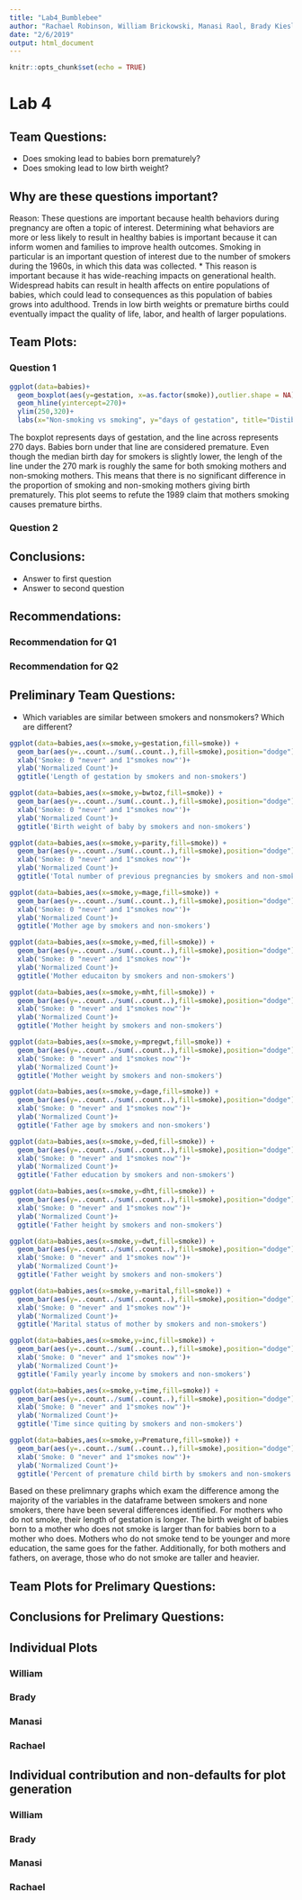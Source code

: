 ```yaml
---
title: "Lab4_Bumblebee"
author: "Rachael Robinson, William Brickowski, Manasi Raol, Brady Kiesling"
date: "2/6/2019"
output: html_document
---
```


```r
knitr::opts_chunk$set(echo = TRUE)
```

# Lab 4

## Team Questions:
  * Does smoking lead to babies born prematurely?
  * Does smoking lead to low birth weight? 

## Why are these questions important?
Reason: These questions are important because health behaviors during pregnancy are often a topic of interest. Determining what behaviors are more or less likely to result in healthy babies is important because it can inform women and families to improve health outcomes. Smoking in particular is an important question of interest due to the number of smokers during the 1960s, in which this data was collected.
  * This reason is important because it has wide-reaching impacts on generational health. Widespread habits can result in health affects on entire populations of babies, which could lead to consequences as this population of babies grows into adulthood. Trends in low birth weights or premature births could eventually impact the quality of life, labor, and health of larger populations.

## Team Plots:


### Question 1
```r
ggplot(data=babies)+
  geom_boxplot(aes(y=gestation, x=as.factor(smoke)),outlier.shape = NA)+
  geom_hline(yintercept=270)+
  ylim(250,320)+
  labs(x="Non-smoking vs smoking", y="days of gestation", title="Distibution of gestation days")
```  
The boxplot represents days of gestation, and the line across represents 270 days. Babies born under that line are considered premature. Even though the median birth day for smokers is slightly lower, the lengh of the line under the 270 mark is roughly the same for both smoking mothers and non-smoking mothers. This means that there is no significant difference in the proportion of smoking and non-smoking mothers giving birth prematurely. This plot seems to refute the 1989 claim that mothers smoking causes premature births.
  

### Question 2

## Conclusions:
  * Answer to first question
  * Answer to second question
  
## Recommendations:

### Recommendation for Q1

### Recommendation for Q2

## Preliminary Team Questions:
  * Which variables are similar between smokers and nonsmokers? Which are different?
  
```r
ggplot(data=babies,aes(x=smoke,y=gestation,fill=smoke)) +
  geom_bar(aes(y=..count../sum(..count..),fill=smoke),position="dodge")+
  xlab('Smoke: 0 "never" and 1"smokes now"')+
  ylab('Normalized Count')+
  ggtitle('Length of gestation by smokers and non-smokers')

ggplot(data=babies,aes(x=smoke,y=bwtoz,fill=smoke)) +
  geom_bar(aes(y=..count../sum(..count..),fill=smoke),position="dodge")+
  xlab('Smoke: 0 "never" and 1"smokes now"')+
  ylab('Normalized Count')+
  ggtitle('Birth weight of baby by smokers and non-smokers')

ggplot(data=babies,aes(x=smoke,y=parity,fill=smoke)) +
  geom_bar(aes(y=..count../sum(..count..),fill=smoke),position="dodge")+
  xlab('Smoke: 0 "never" and 1"smokes now"')+
  ylab('Normalized Count')+
  ggtitle('Total number of previous pregnancies by smokers and non-smokers')

ggplot(data=babies,aes(x=smoke,y=mage,fill=smoke)) +
  geom_bar(aes(y=..count../sum(..count..),fill=smoke),position="dodge")+
  xlab('Smoke: 0 "never" and 1"smokes now"')+
  ylab('Normalized Count')+
  ggtitle('Mother age by smokers and non-smokers')

ggplot(data=babies,aes(x=smoke,y=med,fill=smoke)) +
  geom_bar(aes(y=..count../sum(..count..),fill=smoke),position="dodge")+
  xlab('Smoke: 0 "never" and 1"smokes now"')+
  ylab('Normalized Count')+
  ggtitle('Mother educaiton by smokers and non-smokers')

ggplot(data=babies,aes(x=smoke,y=mht,fill=smoke)) +
  geom_bar(aes(y=..count../sum(..count..),fill=smoke),position="dodge")+
  xlab('Smoke: 0 "never" and 1"smokes now"')+
  ylab('Normalized Count')+
  ggtitle('Mother height by smokers and non-smokers')

ggplot(data=babies,aes(x=smoke,y=mpregwt,fill=smoke)) +
  geom_bar(aes(y=..count../sum(..count..),fill=smoke),position="dodge")+
  xlab('Smoke: 0 "never" and 1"smokes now"')+
  ylab('Normalized Count')+
  ggtitle('Mother weight by smokers and non-smokers')

ggplot(data=babies,aes(x=smoke,y=dage,fill=smoke)) +
  geom_bar(aes(y=..count../sum(..count..),fill=smoke),position="dodge")+
  xlab('Smoke: 0 "never" and 1"smokes now"')+
  ylab('Normalized Count')+
  ggtitle('Father age by smokers and non-smokers')

ggplot(data=babies,aes(x=smoke,y=ded,fill=smoke)) +
  geom_bar(aes(y=..count../sum(..count..),fill=smoke),position="dodge")+
  xlab('Smoke: 0 "never" and 1"smokes now"')+
  ylab('Normalized Count')+
  ggtitle('Father education by smokers and non-smokers')

ggplot(data=babies,aes(x=smoke,y=dht,fill=smoke)) +
  geom_bar(aes(y=..count../sum(..count..),fill=smoke),position="dodge")+
  xlab('Smoke: 0 "never" and 1"smokes now"')+
  ylab('Normalized Count')+
  ggtitle('Father height by smokers and non-smokers')

ggplot(data=babies,aes(x=smoke,y=dwt,fill=smoke)) +
  geom_bar(aes(y=..count../sum(..count..),fill=smoke),position="dodge")+
  xlab('Smoke: 0 "never" and 1"smokes now"')+
  ylab('Normalized Count')+
  ggtitle('Father weight by smokers and non-smokers')

ggplot(data=babies,aes(x=smoke,y=marital,fill=smoke)) +
  geom_bar(aes(y=..count../sum(..count..),fill=smoke),position="dodge")+
  xlab('Smoke: 0 "never" and 1"smokes now"')+
  ylab('Normalized Count')+
  ggtitle('Marital status of mother by smokers and non-smokers')

ggplot(data=babies,aes(x=smoke,y=inc,fill=smoke)) +
  geom_bar(aes(y=..count../sum(..count..),fill=smoke),position="dodge")+
  xlab('Smoke: 0 "never" and 1"smokes now"')+
  ylab('Normalized Count')+
  ggtitle('Family yearly income by smokers and non-smokers')

ggplot(data=babies,aes(x=smoke,y=time,fill=smoke)) +
  geom_bar(aes(y=..count../sum(..count..),fill=smoke),position="dodge")+
  xlab('Smoke: 0 "never" and 1"smokes now"')+
  ylab('Normalized Count')+
  ggtitle('Time since quiting by smokers and non-smokers')

ggplot(data=babies,aes(x=smoke,y=Premature,fill=smoke)) +
  geom_bar(aes(y=..count../sum(..count..),fill=smoke),position="dodge")+
  xlab('Smoke: 0 "never" and 1"smokes now"')+
  ylab('Normalized Count')+
  ggtitle('Percent of premature child birth by smokers and non-smokers')
```
Based on these prelimnary graphs which exam the difference among the majority of the variables in the dataframe between smokers and none smokers, there have been several differences identified. For mothers who do not smoke, their length of gestation is longer. The birth weight of babies born to a mother who does not smoke is larger than for babies born to a mother who does. Mothers who do not smoke tend to be younger and more education, the same goes for the father. Additionally, for both mothers and fathers, on average, those who do not smoke are taller and heavier.

## Team Plots for Prelimary Questions:


## Conclusions for Prelimary Questions:

## Individual Plots

### William

### Brady

### Manasi

### Rachael


## Individual contribution and non-defaults for plot generation

### William

### Brady

### Manasi

### Rachael
